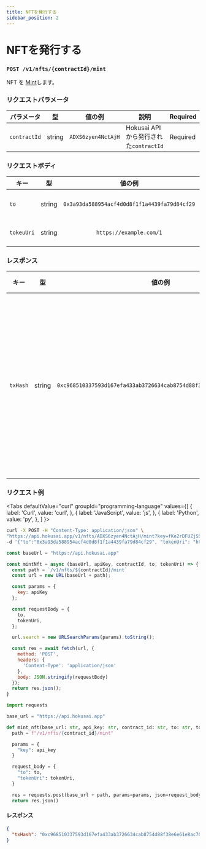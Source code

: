 ```yaml
---
title: NFTを発行する
sidebar_position: 2
---
```


# NFTを発行する

### `POST /v1/nfts/{contractId}/mint`

NFT を [Mint](../glosarry#mint)します。

### リクエストパラメータ
|パラメータ|型|値の例|説明|Required|
|--|:--:|:--:|--|--|
|`contractId`|string|`ADXS6zyen4NctAjH`|Hokusai API から発行された`contractId`|Required|

### リクエストボディ
|キー|型|値の例|説明|
|--|:--:|:--:|--|
|`to`|string|`0x3a93da588954acf4d0d8f1f1a4439fa79d84cf29`|NFTを発行するアドレス|
|`tokeuUri`|string|`https://example.com/1`|NFT metadata のURI|

### レスポンス
|キー|型|値の例|説明|
|--|:--:|:--:|--|
|`txHash`|string|`0xc968510337593d167efa433ab3726634cab8754d88f38e6e61e8ac7071601c42`|NFT を発行するトランザクションのハッシュ値|

### リクエスト例
<Tabs
  defaultValue="curl"
  groupId="programming-language"
  values={[
    { label: 'Curl', value: 'curl', },
    { label: 'JavaScript', value: 'js', },
    { label: 'Python', value: 'py', },
  ]
}>
<TabItem value="curl">

```bash
curl -X POST -H "Content-Type: application/json" \ 
"https://api.hokusai.app/v1/nfts/ADXS6zyen4NctAjH/mint?key=fKe2rDFUZjSSdXfW" \
-d '{"to":"0x3a93da588954acf4d0d8f1f1a4439fa79d84cf29", "tokenUri": "https://example.com/1"}'
```

</TabItem>
<TabItem value="js">

```js
const baseUrl = "https://api.hokusai.app"

const mintNft = async (baseUrl, apiKey, contractId, to, tokenUri) => {
  const path = `/v1/nfts/${contractId}/mint`
  const url = new URL(baseUrl + path);

  const params = {
    key: apiKey
  };

  const requestBody = {
    to,
    tokenUri,
  };

  url.search = new URLSearchParams(params).toString();

  const res = await fetch(url, {
    method: 'POST',
    headers: {
      'Content-Type': 'application/json'
    },
    body: JSON.stringify(requestBody)
  });
  return res.json();
}
```

</TabItem>
<TabItem value="py">

```py
import requests

base_url = "https://api.hokusai.app"

def mint_nft(base_url: str, api_key: str, contract_id: str, to: str, tokenUri: str):
  path = f"/v1/nfts/{contract_id}/mint"

  params = {
    "key": api_key
  }

  request_body = {
    "to": to,
    "tokenUri": tokenUri,
  }

  res = requests.post(base_url + path, params=params, json=request_body)
  return res.json()
```

</TabItem>
</Tabs>

#### レスポンス

```json
{
  "txHash": "0xc968510337593d167efa433ab3726634cab8754d88f38e6e61e8ac7071601c42"
}
```
